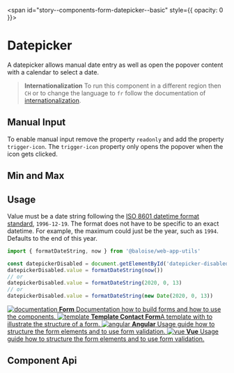 
<span id="story--components-form-datepicker--basic" style={{ opacity: 0 }}></span>

# Datepicker

A datepicker allows manual date entry as well as open the popover content with a calendar to select a date.

> **Internationalization** To run this component in a different region then `CH` or to change the language to `fr` follow the documentation of [internationalization](?path=/docs/getting-started-internationalization--page).

<Canvas className="has-visible-overflow">
  <Story id="components-form-datepicker--basic" />
</Canvas>

## Manual Input

To enable manual input remove the property `readonly` and add the property `trigger-icon`.
The `trigger-icon` property only opens the popover when the icon gets clicked.

<Canvas className="has-visible-overflow">
  <Story id="components-form-datepicker--manual-input" />
</Canvas>

## Min and Max

<Canvas className="has-visible-overflow">
  <Story id="components-form-datepicker--min-and-max" />
</Canvas>

## Usage

Value must be a date string following the [ISO 8601 datetime format standard](https://www.w3.org/TR/NOTE-datetime),
`1996-12-19`. The format does not have to be specific to an exact datetime.
For example, the maximum could just be the year, such as `1994`. Defaults to the end of this year.

```typescript
import { formatDateString, now } from '@baloise/web-app-utils'

const datepickerDisabled = document.getElementById('datepicker-disabled')
datepickerDisabled.value = formatDateString(now())
// or
datepickerDisabled.value = formatDateString(2020, 0, 13)
// or
datepickerDisabled.value = formatDateString(new Date(2020, 0, 13))
```


<div className="link-list">
  <a className="link-item" href="?path=/docs/design-form--page">
    <img src={IconDocument} alt="documentation" />
    <span>
      <strong>Form</strong>
      Documentation how to build forms and how to use the components.
    </span>
  </a>
  <a className="link-item" href="?path=/story/design-common-templates--contact-form">
    <img src={IconAccount} alt="template" />
    <span>
      <strong>Template Contact Form</strong>A template with to illustrate the structure of a form.
    </span>
  </a>
  <a className="link-item" href="?path=/docs/getting-started-angular-usage-of-form-validation--page">
    <img src={AngularLogo} alt="angular" />
    <span>
      <strong>Angular</strong>
      Usage guide how to structure the form elements and to use form validation.
    </span>
  </a>
  <a className="link-item" href="?path=/docs/getting-started-vue-usage-of-form-validation--page">
    <img src={VueLogo} alt="vue" />
    <span>
      <strong>Vue</strong>
      Usage guide how to structure the form elements and to use form validation.
    </span>
  </a>
</div>

## Component Api

<Description markdown={readme} />

<br />


<Description markdown={testing} />

<bal-doc-github link="/components/form/bal-datepicker/stories/bal-datepicker.docs.mdx"></bal-doc-github>
